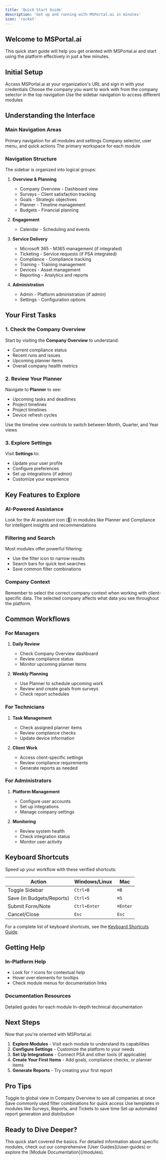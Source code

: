 ```yaml
---
title: 'Quick Start Guide'
description: 'Get up and running with MSPortal.ai in minutes'
icon: 'rocket'
---
```


## Welcome to MSPortal.ai

This quick start guide will help you get oriented with MSPortal.ai and start using the platform effectively in just a few minutes.

## Initial Setup

<Steps>
  <Step title="Sign In">
    Access MSPortal.ai at your organization's URL and sign in with your credentials
  </Step>
  <Step title="Select Company">
    Choose the company you want to work with from the company selector in the top navigation
  </Step>
  <Step title="Navigate the Platform">
    Use the sidebar navigation to access different modules
  </Step>
</Steps>

## Understanding the Interface

### Main Navigation Areas

<CardGroup cols={3}>
  <Card title="Sidebar" icon="bars">
    Primary navigation for all modules and settings
  </Card>
  <Card title="Top Bar" icon="window-maximize">
    Company selector, user menu, and quick actions
  </Card>
  <Card title="Main Content" icon="square">
    The primary workspace for each module
  </Card>
</CardGroup>

### Navigation Structure

The sidebar is organized into logical groups:

1. **Overview & Planning**
   - Company Overview - Dashboard view
   - Surveys - Client satisfaction tracking
   - Goals - Strategic objectives
   - Planner - Timeline management
   - Budgets - Financial planning

2. **Engagement**
   - Calendar - Scheduling and events

3. **Service Delivery**
   - Microsoft 365 - M365 management (if integrated)
   - Ticketing - Service requests (if PSA integrated)
   - Compliance - Compliance tracking
   - Training - Training management
   - Devices - Asset management
   - Reporting - Analytics and reports

4. **Administration**
   - Admin - Platform administration (if admin)
   - Settings - Configuration options

## Your First Tasks

### 1. Check the Company Overview

Start by visiting the **Company Overview** to understand:
- Current compliance status
- Recent runs and issues
- Upcoming planner items
- Overall company health metrics

### 2. Review Your Planner

Navigate to **Planner** to see:
- Upcoming tasks and deadlines
- Project timelines
- Project timelines
- Device refresh cycles

<Tip>
Use the timeline view controls to switch between Month, Quarter, and Year views
</Tip>

### 3. Explore Settings

Visit **Settings** to:
- Update your user profile
- Configure preferences
- Set up integrations (if admin)
- Customize your experience

## Key Features to Explore

### AI-Powered Assistance

<Info>
Look for the AI assistant icon (🤖) in modules like Planner and Compliance for intelligent insights and recommendations
</Info>

### Filtering and Search

Most modules offer powerful filtering:
- Use the filter icon to narrow results
- Search bars for quick text searches
- Save common filter combinations

### Company Context

<Warning>
Remember to select the correct company context when working with client-specific data. The selected company affects what data you see throughout the platform.
</Warning>

## Common Workflows

### For Managers

1. **Daily Review**
   - Check Company Overview dashboard
   - Review compliance status
   - Monitor upcoming planner items

2. **Weekly Planning**
   - Use Planner to schedule upcoming work
   - Review and create goals from surveys
   - Check report schedules

### For Technicians

1. **Task Management**
   - Check assigned planner items
   - Review compliance checks
   - Update device information

2. **Client Work**
   - Access client-specific settings
   - Review compliance requirements
   - Generate reports as needed

### For Administrators

1. **Platform Management**
   - Configure user accounts
   - Set up integrations
   - Manage company settings

2. **Monitoring**
   - Review system health
   - Check integration status
   - Monitor user activity

## Keyboard Shortcuts

Speed up your workflow with these verified shortcuts:

| Action | Windows/Linux | Mac |
|--------|--------------|-----|
| Toggle Sidebar | `Ctrl+B` | `⌘B` |
| Save (in Budgets/Reports) | `Ctrl+S` | `⌘S` |
| Submit Form/Note | `Ctrl+Enter` | `⌘Enter` |
| Cancel/Close | `Esc` | `Esc` |

For a complete list of keyboard shortcuts, see the [Keyboard Shortcuts Guide](/user-guides/keyboard-shortcuts).

## Getting Help

### In-Platform Help

- Look for `?` icons for contextual help
- Hover over elements for tooltips
- Check module menus for documentation links

### Documentation Resources

<CardGroup cols={2}>
  <Card title="Module Guides" icon="book" href="/user-guides">
    Detailed guides for each module
  </Card>
  <Card title="Technical Docs" icon="code" href="/modules">
    In-depth technical documentation
  </Card>
</CardGroup>

## Next Steps

Now that you're oriented with MSPortal.ai:

1. **Explore Modules** - Visit each module to understand its capabilities
2. **Configure Settings** - Customize the platform to your needs
3. **Set Up Integrations** - Connect PSA and other tools (if applicable)
4. **Create Your First Items** - Add goals, compliance checks, or planner items
5. **Generate Reports** - Try creating your first report

## Pro Tips

<AccordionGroup>
  <Accordion title="Tip 1: Use Global View">
    Toggle to global view in Company Overview to see all companies at once
  </Accordion>
  <Accordion title="Tip 2: Save Filters">
    Save commonly used filter combinations for quick access
  </Accordion>
  <Accordion title="Tip 3: Leverage Templates">
    Use templates in modules like Surveys, Reports, and Tickets to save time
  </Accordion>
  <Accordion title="Tip 4: Schedule Reports">
    Set up automated report generation and distribution
  </Accordion>
</AccordionGroup>

## Ready to Dive Deeper?

<Note>
This quick start covered the basics. For detailed information about specific modules, check out our comprehensive [User Guides](/user-guides) or explore the [Module Documentation](/modules).
</Note>